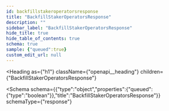 ```yaml
---
id: backfillstakeroperatorsresponse
title: "BackfillStakerOperatorsResponse"
description: ""
sidebar_label: "BackfillStakerOperatorsResponse"
hide_title: true
hide_table_of_contents: true
schema: true
sample: {"queued":true}
custom_edit_url: null
---
```



<Heading
  as={"h1"}
  className={"openapi__heading"}
  children={"BackfillStakerOperatorsResponse"}
>
</Heading>





<Schema
  schema={{"type":"object","properties":{"queued":{"type":"boolean"}},"title":"BackfillStakerOperatorsResponse"}}
  schemaType={"response"}
>
  
</Schema>
            